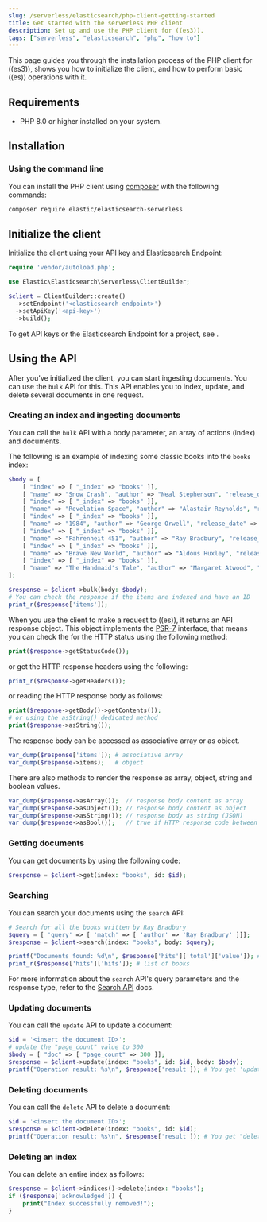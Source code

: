 ```yaml
---
slug: /serverless/elasticsearch/php-client-getting-started
title: Get started with the serverless PHP client
description: Set up and use the PHP client for ((es3)).
tags: ["serverless", "elasticsearch", "php", "how to"]
---
```


<DocBadge template="technical preview" />
This page guides you through the installation process of the
PHP client for ((es3)), shows you how to initialize the client, and how to perform basic
((es)) operations with it.

## Requirements

- PHP 8.0 or higher installed on your system.

## Installation

### Using the command line

You can install the PHP client using
[composer](https://getcomposer.org/) with the following commands:

```bash
composer require elastic/elasticsearch-serverless
```

## Initialize the client

Initialize the client using your API key and Elasticsearch Endpoint:

```php
require 'vendor/autoload.php';

use Elastic\Elasticsearch\Serverless\ClientBuilder;

$client = ClientBuilder::create()
  ->setEndpoint('<elasticsearch-endpoint>')
  ->setApiKey('<api-key>')
  ->build();
```

To get API keys or the Elasticsearch Endpoint for a project, see <DocLink slug="/serverless/elasticsearch/get-started" />.

## Using the API

After you've initialized the client, you can start ingesting documents. You can
use the `bulk` API for this. This API enables you to index, update, and delete
several documents in one request.

### Creating an index and ingesting documents

You can call the `bulk` API with a body parameter, an array of actions (index)
and documents.

The following is an example of indexing some classic books into the `books`
index:

```php
$body = [
    [ "index" => [ "_index" => "books" ]],
    [ "name" => "Snow Crash", "author" => "Neal Stephenson", "release_date" => "1992-06-01", "page_count" => 470],
    [ "index" => [ "_index" => "books" ]],
    [ "name" => "Revelation Space", "author" => "Alastair Reynolds", "release_date" => "2000-03-15", "page_count" => 585],
    [ "index" => [ "_index" => "books" ]],
    [ "name" => "1984", "author" => "George Orwell", "release_date" => "1949-06-08", "page_count" => 328],
    [ "index" => [ "_index" => "books" ]],
    [ "name" => "Fahrenheit 451", "author" => "Ray Bradbury", "release_date" => "1953-10-15", "page_count" => 227],
    [ "index" => [ "_index" => "books" ]],
    [ "name" => "Brave New World", "author" => "Aldous Huxley", "release_date" => "1932-06-01", "page_count" => 268],
    [ "index" => [ "_index" => "books" ]],
    [ "name" => "The Handmaid's Tale", "author" => "Margaret Atwood", "release_date" => "1985-06-01", "page_count" => 311]
];

$response = $client->bulk(body: $body);
# You can check the response if the items are indexed and have an ID
print_r($response['items']);
```

When you use the client to make a request to ((es)), it returns an API response
object. This object implements the [PSR-7](https://www.php-fig.org/psr/psr-7/)
interface, that means you can check the for the HTTP status using the following
method:

```php
print($response->getStatusCode());
```

or get the HTTP response headers using the following:

```php
print_r($response->getHeaders());
```

or reading the HTTP response body as follows:

```php
print($response->getBody()->getContents());
# or using the asString() dedicated method
print($response->asString());
```

The response body can be accessed as associative array or as object.

```php
var_dump($response['items']); # associative array
var_dump($response->items);   # object
```

There are also methods to render the response as array, object, string and
boolean values.

```php
var_dump($response->asArray());  // response body content as array
var_dump($response->asObject()); // response body content as object
var_dump($response->asString()); // response body as string (JSON)
var_dump($response->asBool());   // true if HTTP response code between 200 and 300
```

### Getting documents

You can get documents by using the following code:

```php
$response = $client->get(index: "books", id: $id);
```

### Searching

You can search your documents using the `search` API:

```php
# Search for all the books written by Ray Bradbury
$query = [ 'query' => [ 'match' => [ 'author' => 'Ray Bradbury' ]]];
$response = $client->search(index: "books", body: $query);

printf("Documents found: %d\n", $response['hits']['total']['value']); # total documents found
print_r($response['hits']['hits']); # list of books
```

For more information about the `search` API's query parameters and the response type,
refer to the
[Search API](https://www.elastic.co/docs/api/doc/elasticsearch-serverless/group/endpoint-search)
docs.

### Updating documents

You can call the `update` API to update a document:

```php
$id = '<insert the document ID>';
# update the "page_count" value to 300
$body = [ "doc" => [ "page_count" => 300 ]];
$response = $client->update(index: "books", id: $id, body: $body);
printf("Operation result: %s\n", $response['result']); # You get 'updated' as a result.
```

### Deleting documents

You can call the `delete` API to delete a document:

```php
$id = '<insert the document ID>';
$response = $client->delete(index: "books", id: $id);
printf("Operation result: %s\n", $response['result']); # You get "deleted" a as result.
```

### Deleting an index

You can delete an entire index as follows:

```php
$response = $client->indices()->delete(index: "books");
if ($response['acknowledged']) {
    print("Index successfully removed!");
}
```
